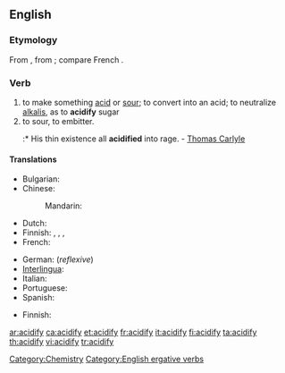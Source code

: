 ==English==

===Etymology===
From {{suffix|acid|fy}}, from {{etyl|la}} {{term|acidus||sour, acid|lang=la}}; compare French {{term|acidifier|lang=fr}}.

===Verb===
{{en-verb|acidif|i|ed}}

# to make something [[acid]] or [[sour]]; to convert into an acid; to neutralize [[alkalis]], as to '''acidify''' sugar
# to sour, to embitter.
#:* His thin existence all '''acidified''' into rage. - [[Thomas Carlyle]]

====Translations====
{{trans-top|to make something acid}}
* Bulgarian: {{t|bg|подкислявам}}
* Chinese:
*: Mandarin: {{t-|cmn|酸化|tr=suānhuà|sc=Hani}}
* Dutch: {{t+|nl|verzuren}}
* Finnish: {{t-|fi|happamoittaa}}, {{t-|fi|happamoitua}}, {{t|fi|hapantaa}}, {{t-|fi|hapantua}}
* French: {{t+|fr|acidifier}}
{{trans-mid}}
* German: {{t|de|sich säuern}} (''reflexive'')
* [[Interlingua]]: {{t-|ia|acidificar|xs=Interlingua}}
* Italian: {{t-|it|acidificare}}
* Portuguese: {{t+|pt|acidificar}}
* Spanish: {{t+|es|acidificar}}
{{trans-bottom}}

{{trans-top|to embitter}}
* Finnish: {{t-|fi|katkeroitua}}
{{trans-mid}}
{{trans-bottom}}

[[Category:Chemistry]]
[[Category:English ergative verbs]]

[[ar:acidify]]
[[ca:acidify]]
[[et:acidify]]
[[fr:acidify]]
[[it:acidify]]
[[fi:acidify]]
[[ta:acidify]]
[[th:acidify]]
[[vi:acidify]]
[[tr:acidify]]